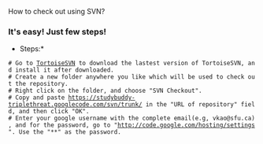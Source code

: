 How to check out using SVN?

===It's easy! Just few steps!===
*Steps:*
 # Go to [http://tortoisesvn.tigris.org/ TortoiseSVN] to download the lastest version of TortoiseSVN, and install it after downloaded.
 # Create a new folder anywhere you like which will be used to check out the repository.
 # Right click on the folder, and choose "SVN Checkout".
 # Copy and paste https://studybuddy-triplethreat.googlecode.com/svn/trunk/ in the "URL of repository" field, and then click "OK".
 # Enter your google username with the complete email(e.g, vkao@sfu.ca), and for the password, go to "http://code.google.com/hosting/settings". Use the "*{{{GoogleCode.com Password}}}*" as the password.